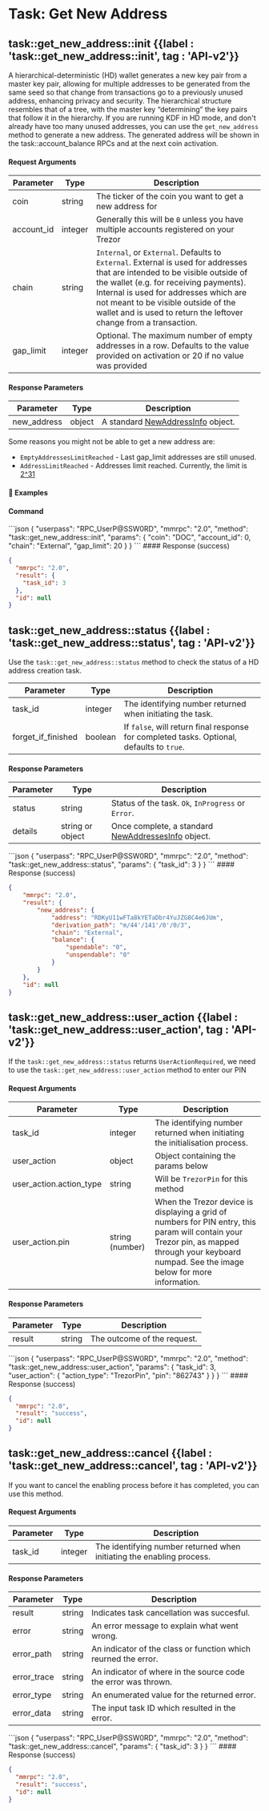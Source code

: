 

# Task: Get New Address

## task::get\_new\_address::init  {{label : 'task::get_new_address::init', tag : 'API-v2'}}

A hierarchical-deterministic (HD) wallet generates a new key pair from a master key pair, allowing for multiple addresses to be generated from the same seed so that change from transactions go to a previously unused address, enhancing privacy and security.
The hierarchical structure resembles that of a tree, with the master key “determining” the key pairs that follow it in the hierarchy. If you are running KDF in HD mode, and don't already have too many unused addresses, you can use the `get_new_address` method to generate a new address. The generated address will be shown in the task::account\_balance RPCs and at the next coin activation.

#### Request Arguments

| Parameter   | Type    | Description                                                                                                                                                                                                                                                                                                                 |
| ----------- | ------- | --------------------------------------------------------------------------------------------------------------------------------------------------------------------------------------------------------------------------------------------------------------------------------------------------------------------------- |
| coin        | string  | The ticker of the coin you want to get a new address for                                                                                                                                                                                                                                                                    |
| account\_id | integer | Generally this will be `0` unless you have multiple accounts registered on your Trezor                                                                                                                                                                                                                                      |
| chain       | string  | `Internal`, or `External`. Defaults to `External`. External is used for addresses that are intended to be visible outside of the wallet (e.g. for receiving payments). Internal is used for addresses which are not meant to be visible outside of the wallet and is used to return the leftover change from a transaction. |
| gap\_limit  | integer | Optional. The maximum number of empty addresses in a row. Defaults to the value provided on activation or 20 if no value was provided                                                                                                                                                                                       |

#### Response Parameters

| Parameter    | Type   | Description                                                                                                |
| ------------ | ------ | ---------------------------------------------------------------------------------------------------------- |
| new\_address | object | A standard [NewAddressInfo](/komodo-defi-framework/api/common_structures/wallet/#new-address-info) object. |

Some reasons you might not be able to get a new address are:

*   `EmptyAddressesLimitReached` - Last gap\_limit addresses are still unused.
*   `AddressLimitReached` - Addresses limit reached. Currently, the limit is [2^31](https://www.wolframalpha.com/input?i=2%5E%2832%29)

#### 📌 Examples

#### Command

<CodeGroup title="task::get_new_address::init" tag="POST" label="task::get_new_address::init" mm2MethodDecorate="true">
  ```json
  {
    "userpass": "RPC_UserP@SSW0RD",
    "mmrpc": "2.0",
    "method": "task::get_new_address::init",
    "params": {
      "coin": "DOC",
      "account_id": 0,
      "chain": "External",
      "gap_limit": 20
    }
  }
  ```
</CodeGroup>

<CollapsibleSection expandedText="Hide Response" collapsedText="Show Response">
  #### Response (success)

  ```json
  {
    "mmrpc": "2.0",
    "result": {
      "task_id": 3
    },
    "id": null
  }
  ```
</CollapsibleSection>

## task::get\_new\_address::status   {{label : 'task::get_new_address::status', tag : 'API-v2'}}

Use the `task::get_new_address::status` method to check the status of a HD address creation task.

| Parameter            | Type    | Description                                                                               |
| -------------------- | ------- | ----------------------------------------------------------------------------------------- |
| task\_id             | integer | The identifying number returned when initiating the task.                                 |
| forget\_if\_finished | boolean | If `false`, will return final response for completed tasks. Optional, defaults to `true`. |

#### Response Parameters

| Parameter | Type             | Description                                                                                                                 |
| --------- | ---------------- | --------------------------------------------------------------------------------------------------------------------------- |
| status    | string           | Status of the task. `Ok`, `InProgress` or `Error`.                                                                          |
| details   | string or object | Once complete, a standard [NewAddressesInfo](/komodo-defi-framework/api/common_structures/wallet/#new-address-info) object. |

<CodeGroup title="task::get_new_address::status" tag="POST" label="task::get_new_address::status" mm2MethodDecorate="true">
  ```json
  {
    "userpass": "RPC_UserP@SSW0RD",
    "mmrpc": "2.0",
    "method": "task::get_new_address::status",
    "params": {
      "task_id": 3
    }
  }
  ```
</CodeGroup>

<CollapsibleSection expandedText="Hide Response" collapsedText="Show Response">
  #### Response (success)

  ```json
  {
      "mmrpc": "2.0",
      "result": {
          "new_address": {
              "address": "RDKyU11wFTa8kYETaDbr4YuJZG8C4e6JUm",
              "derivation_path": "m/44'/141'/0'/0/3",
              "chain": "External",
              "balance": {
                  "spendable": "0",
                  "unspendable": "0"
              }
          }
      },
      "id": null
  }
  ```
</CollapsibleSection>

## task::get\_new\_address::user\_action   {{label : 'task::get_new_address::user_action', tag : 'API-v2'}}

If the `task::get_new_address::status` returns `UserActionRequired`, we need to use the `task::get_new_address::user_action` method to enter our PIN

#### Request Arguments

| Parameter                 | Type            | Description                                                                                                                                                                                      |
| ------------------------- | --------------- | ------------------------------------------------------------------------------------------------------------------------------------------------------------------------------------------------ |
| task\_id                  | integer         | The identifying number returned when initiating the initialisation process.                                                                                                                      |
| user\_action              | object          | Object containing the params below                                                                                                                                                               |
| user\_action.action\_type | string          | Will be `TrezorPin` for this method                                                                                                                                                              |
| user\_action.pin          | string (number) | When the Trezor device is displaying a grid of numbers for PIN entry, this param will contain your Trezor pin, as mapped through your keyboard numpad. See the image below for more information. |

<OptimizedImage src={trezorpin} classNaming="w-full" alt="Trezor Pin" />

#### Response Parameters

| Parameter | Type   | Description                 |
| --------- | ------ | --------------------------- |
| result    | string | The outcome of the request. |

<CodeGroup title="task::get_new_address::user_action" tag="POST" label="task::get_new_address::user_action" mm2MethodDecorate="true">
  ```json
  {
    "userpass": "RPC_UserP@SSW0RD",
    "mmrpc": "2.0",
    "method": "task::get_new_address::user_action",
    "params": {
      "task_id": 3,
      "user_action": {
        "action_type": "TrezorPin",
        "pin": "862743"
      }
    }
  }
  ```
</CodeGroup>

<CollapsibleSection expandedText="Hide Response" collapsedText="Show Response">
  #### Response (success)

  ```json
  {
    "mmrpc": "2.0",
    "result": "success",
    "id": null
  }
  ```
</CollapsibleSection>

## task::get\_new\_address::cancel   {{label : 'task::get_new_address::cancel', tag : 'API-v2'}}

If you want to cancel the enabling process before it has completed, you can use this method.

#### Request Arguments

| Parameter | Type    | Description                                                           |
| --------- | ------- | --------------------------------------------------------------------- |
| task\_id  | integer | The identifying number returned when initiating the enabling process. |

#### Response Parameters

| Parameter    | Type   | Description                                                    |
| ------------ | ------ | -------------------------------------------------------------- |
| result       | string | Indicates task cancellation was succesful.                     |
| error        | string | An error message to explain what went wrong.                   |
| error\_path  | string | An indicator of the class or function which reurned the error. |
| error\_trace | string | An indicator of where in the source code the error was thrown. |
| error\_type  | string | An enumerated value for the returned error.                    |
| error\_data  | string | The input task ID which resulted in the error.                 |

<CodeGroup title="task::get_new_address::cancel" tag="POST" label="task::get_new_address::cancel" mm2MethodDecorate="true">
  ```json
  {
    "userpass": "RPC_UserP@SSW0RD",
    "mmrpc": "2.0",
    "method": "task::get_new_address::cancel",
    "params": {
      "task_id": 3
    }
  }
  ```
</CodeGroup>

<CollapsibleSection expandedText="Hide Response" collapsedText="Show Response">
  #### Response (success)

  ```json
  {
    "mmrpc": "2.0",
    "result": "success",
    "id": null
  }
  ```
</CollapsibleSection>
